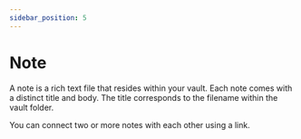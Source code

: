```yaml
---
sidebar_position: 5
---
```


# Note

A note is a rich text file that resides within your vault. Each note comes with a distinct title and body. The title corresponds to the filename within the vault folder.

You can connect two or more notes with each other using a link.
